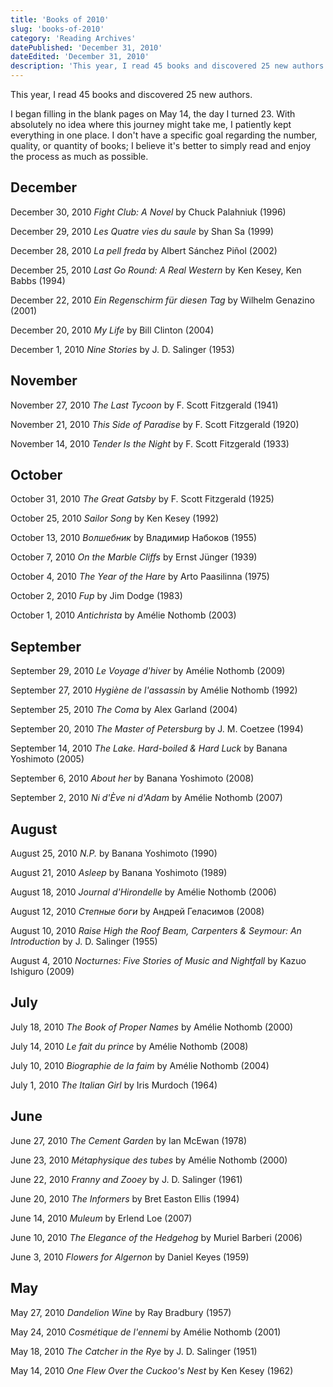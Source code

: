 ```yaml
---
title: 'Books of 2010'
slug: 'books-of-2010'
category: 'Reading Archives'
datePublished: 'December 31, 2010'
dateEdited: 'December 31, 2010'
description: 'This year, I read 45 books and discovered 25 new authors.'
---
```


This year, I read 45 books and discovered 25 new authors.

I began filling in the blank pages on May 14, the day I turned 23. With
absolutely no idea where this journey might take me, I patiently kept everything
in one place. I don't have a specific goal regarding the number, quality, or
quantity of books; I believe it's better to simply read and enjoy the process as
much as possible.

## December

December 30, 2010 _Fight Club: A Novel_ by Chuck Palahniuk (1996)

December 29, 2010 _Les Quatre vies du saule_ by Shan Sa (1999)

December 28, 2010 _La pell freda_ by Albert Sánchez Piñol (2002)

December 25, 2010 _Last Go Round: A Real Western_ by Ken Kesey, Ken Babbs (1994)

December 22, 2010 _Ein Regenschirm für diesen Tag_ by Wilhelm Genazino (2001)

December 20, 2010 _My Life_ by Bill Clinton (2004)

December 1, 2010 _Nine Stories_ by J. D. Salinger (1953)

## November

November 27, 2010 _The Last Tycoon_ by F. Scott Fitzgerald (1941)

November 21, 2010 _This Side of Paradise_ by F. Scott Fitzgerald (1920)

November 14, 2010 _Tender Is the Night_ by F. Scott Fitzgerald (1933)

## October

October 31, 2010 _The Great Gatsby_ by F. Scott Fitzgerald (1925)

October 25, 2010 _Sailor Song_ by Ken Kesey (1992)

October 13, 2010 _Волшебник_ by Владимир Набоков (1955)

October 7, 2010 _On the Marble Cliffs_ by Ernst Jünger (1939)

October 4, 2010 _The Year of the Hare_ by Arto Paasilinna (1975)

October 2, 2010 _Fup_ by Jim Dodge (1983)

October 1, 2010 _Antichrista_ by Amélie Nothomb (2003)

## September

September 29, 2010 _Le Voyage d'hiver_ by Amélie Nothomb (2009)

September 27, 2010 _Hygiène de l'assassin_ by Amélie Nothomb (1992)

September 25, 2010 _The Coma_ by Alex Garland (2004)

September 20, 2010 _The Master of Petersburg_ by J. M. Coetzee (1994)

September 14, 2010 _The Lake. Hard-boiled & Hard Luck_ by Banana Yoshimoto
(2005)

September 6, 2010 _About her_ by Banana Yoshimoto (2008)

September 2, 2010 _Ni d'Ève ni d'Adam_ by Amélie Nothomb (2007)

## August

August 25, 2010 _N.P._ by Banana Yoshimoto (1990)

August 21, 2010 _Asleep_ by Banana Yoshimoto (1989)

August 18, 2010 _Journal d'Hirondelle_ by Amélie Nothomb (2006)

August 12, 2010 _Степные боги_ by Андрей Геласимов (2008)

August 10, 2010 _Raise High the Roof Beam, Carpenters & Seymour: An
Introduction_ by J. D. Salinger (1955)

August 4, 2010 _Nocturnes: Five Stories of Music and Nightfall_ by Kazuo
Ishiguro (2009)

## July

July 18, 2010 _The Book of Proper Names_ by Amélie Nothomb (2000)

July 14, 2010 _Le fait du prince_ by Amélie Nothomb (2008)

July 10, 2010 _Biographie de la faim_ by Amélie Nothomb (2004)

July 1, 2010 _The Italian Girl_ by Iris Murdoch (1964)

## June

June 27, 2010 _The Cement Garden_ by Ian McEwan (1978)

June 23, 2010 _Métaphysique des tubes_ by Amélie Nothomb (2000)

June 22, 2010 _Franny and Zooey_ by J. D. Salinger (1961)

June 20, 2010 _The Informers_ by Bret Easton Ellis (1994)

June 14, 2010 _Muleum_ by Erlend Loe (2007)

June 10, 2010 _The Elegance of the Hedgehog_ by Muriel Barberi (2006)

June 3, 2010 _Flowers for Algernon_ by Daniel Keyes (1959)

## May

May 27, 2010 _Dandelion Wine_ by Ray Bradbury (1957)

May 24, 2010 _Cosmétique de l'ennemi_ by Amélie Nothomb (2001)

May 18, 2010 _The Catcher in the Rye_ by J. D. Salinger (1951)

May 14, 2010 _One Flew Over the Cuckoo's Nest_ by Ken Kesey (1962)
